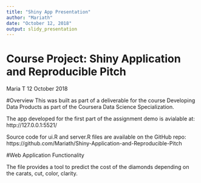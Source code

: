 ---
title: "Shiny App Presentation"
author: "Mariath"
date: "October 12, 2018"
output: slidy_presentation
---

# Course Project: Shiny Application and Reproducible Pitch
Maria T
12 October 2018



#Overview
This was built as part of a deliverable for the course Developing Data Products as part of the Coursera Data Science Specialization.

The app developed for the first part of the assignment demo is avialable at: http://127.0.0.1:5521/

Source code for ui.R and server.R files are available on the GitHub repo: https://github.com/Mariath/Shiny-Application-and-Reproducible-Pitch


#Web Application Functionality

The file provides a tool to predict the cost of the diamonds depending on the carats, cut, color, clarity.
